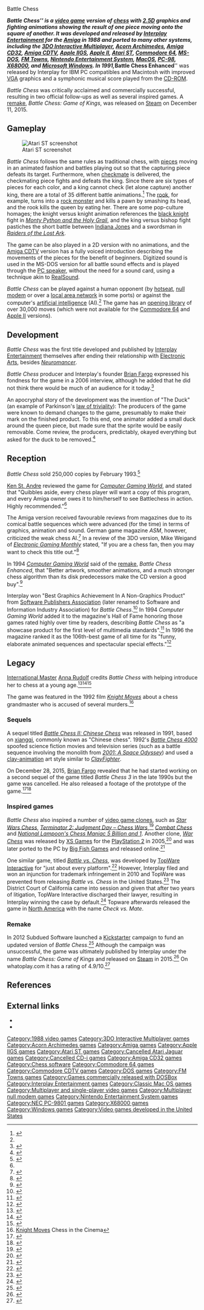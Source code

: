 Battle Chess
{{Short description|1988 video game}}
{{Infobox video game
| title = Battle Chess
| image = Battle Chess.png
| caption = Cover art showing the red queen killing a blue knight
| developer = [[Interplay Entertainment|Interplay Productions]]<br>[[Silicon & Synapse]] <small>(C64)</small><ref>{{cite web|url=http://pc.ign.com/articles/090/090953p1.html|title=A Decade of Blizzard|date=2001-02-01|website=IGN|accessdate=2008-07-07|quote=Commodore 64 Battle Chess, Windows Battle Chess, Amiga Battle Chess II, Amiga Lord of the Rings, and Windows Shanghai were some of our early projects.|archive-url=https://web.archive.org/web/20180908074555/http://www.ign.com/articles/2001/02/02/a-decade-of-blizzard|archive-date=2018-09-08|url-status=dead}}</ref>
| publisher = Interplay Productions  [[Data East]] (NES)
| designer = Michael Quarles<br>Jayesh J. Patel<br>Troy P. Worrell
| artist = Todd J. Camasta<br>Bruce Schlickbernd
| producer = [[Brian Fargo]]
| released = 1988–1994
| genre = [[Chess]]
| modes = [[Single-player]], [[Multiplayer video game|Multiplayer]]
| platforms = [[Amiga]], [[3DO Interactive Multiplayer|3DO]], [[Acorn Archimedes|Archimedes]], [[Amiga CD32|CD32]], [[Amiga CDTV|CDTV]], [[Apple IIGS]], [[Apple II]], [[Atari ST]], [[Commodore 64]], [[MS-DOS]], [[FM Towns]], [[NES]], [[Mac (computer)|Mac]], [[PC-98]], [[X68000]], [[Windows]]
}}

'''''Battle Chess''''' is a [[video game]] version of [[chess]] with [[2.5D]] graphics and fighting animations showing the result of one piece moving onto the square of another. It was developed and released by [[Interplay Entertainment]] for the [[Amiga]] in 1988 and ported to many other systems, including the [[3DO Interactive Multiplayer]], [[Acorn Archimedes]], [[Amiga CD32]], [[Amiga CDTV]], [[Apple IIGS]], [[Apple II]], [[Atari ST]], [[Commodore 64]], [[MS-DOS]], [[FM Towns]], [[Nintendo Entertainment System]], [[MacOS]], [[PC-98]], [[X68000]], and [[Microsoft Windows]]. In 1991, '''''Battle Chess Enhanced''''' was released by Interplay for IBM PC compatibles and Macintosh with improved [[VGA]] graphics and a symphonic musical score played from the [[CD-ROM]].

''Battle Chess'' was critically acclaimed and commercially successful, resulting in two official follow-ups as well as several inspired games. A [[Video game remake|remake]], ''Battle Chess: Game of Kings'', was released on [[Steam (service)|Steam]] on December 11, 2015.

== Gameplay ==
[[File:ST Battle Chess.png|thumb|left|Atari ST screenshot]]

''Battle Chess'' follows the same rules as traditional chess, with [[chess piece|piece]]s moving in an animated fashion and battles playing out so that the capturing piece defeats its target. Furthermore, when [[checkmate]] is delivered, the checkmating piece fights and defeats the king. Since there are six types of pieces for each color, and a king cannot check (let alone capture) another king, there are a total of 35 different battle animations.<ref name = "CGW">{{Cite news | date = Feb 1989 | last = St. Andre | first = Ken | authorlink = Ken St. Andre | magazine = [[Computer Gaming World]] | title =Low Blows and Other Winning Moves | issue = 56 | page = 27}}</ref> The [[Rook (chess)|rook]], for example, turns into a [[Golem|rock monster]] and kills a pawn by smashing its head, and the rook kills the queen by eating her. There are some pop-culture homages; the knight versus knight animation references the [[black knight]] fight in ''[[Monty Python and the Holy Grail]]'', and the king versus bishop fight pastiches the short battle between [[Indiana Jones (character)|Indiana Jones]] and a swordsman in ''[[Raiders of the Lost Ark]]''.

The game can be also played in a 2D version with no animations, and the [[Amiga CDTV]] version has a fully voiced introduction describing the movements of the pieces for the benefit of beginners. Digitized sound is used in the MS-DOS version for all battle sound effects and is played through the [[PC speaker]], without the need for a sound card, using a technique akin to [[RealSound]].

''Battle Chess'' can be played against a human opponent (by [[hotseat (multiplayer mode)|hotseat]], [[null modem]] or over a [[local area network]] in some ports) or against the computer's [[artificial intelligence]] (AI).<ref name="CGW"/> The game has an [[Chess opening book (computers)|opening library]] of over 30,000 moves (which were not available for the [[Commodore 64]] and [[Apple II]] versions). {{clear left}}

== Development ==
''Battle Chess'' was the first title developed and published by [[Interplay Entertainment]] themselves after ending their relationship with [[Electronic Arts]], besides ''[[Neuromancer (video game)|Neuromancer]]''.

''Battle Chess'' producer and Interplay's founder [[Brian Fargo]] expressed his fondness for the game in a 2006 interview, although he added that he did not think there would be much of an audience for it today.<ref>{{Cite web |url=http://www.firingsquad.com/news/newsarticle.asp?searchid=13641 |title=inXile Entertainment Update - News and Siteseeing<!-- Bot generated title --> |access-date=2007-11-29 |archive-url=https://web.archive.org/web/20070210164815/http://firingsquad.com/news/newsarticle.asp?searchid=13641 |archive-date=2007-02-10 |url-status=live }}</ref>

An apocryphal story of the development was the invention of "The Duck" (an example of Parkinson's [[law of triviality]]): The producers of the game were known to demand changes to the game, presumably to make their mark on the finished product. To this end, one animator added a small duck around the queen piece, but made sure that the sprite would be easily removable. Come review, the producers, predictably, okayed everything but asked for the duck to be removed.<ref>{{cite web|url=http://blog.codinghorror.com/new-programming-jargon/|title=New Programming Jargon|work=codinghorror.com|date=20 July 2012|access-date=2014-08-26|archive-url=https://web.archive.org/web/20150602072210/http://blog.codinghorror.com/new-programming-jargon/|archive-date=2015-06-02|url-status=live}}</ref>

== Reception ==
{{Video game reviews
<!-- Reviewers -->
| CVG = 84%<ref>Battle Chess review from Computer + Video Games 87 (Jan 1989) - Amiga Magazine Rack<!-- Bot generated title --></ref>
| Dragon = {{rating|3.5|5}}<ref name="Dragon144">{{cite journal|title=The Role of Computers|last1=Lesser|last2=Lesser|last3=Lesser|first1=Hartley|first2=Patricia|first3=Kirk|journal=Dragon|issue=144|date=April 1989|pages=60–68}}</ref> <br>  {{rating|5|5}} (CD)<ref name="Dragon192">{{cite journal|title=The Role of Computers|last1=Lesser|last2=Lesser|last3=Lesser|first1=Hartley|first2=Patricia|first3=Kirk|journal=Dragon|issue=192|date=April 1993|pages=57–63}}</ref>
| EGM = 6.2/10 (3DO)<ref name="EGM54"/>
<!-- Custom reviewers -->
| rev1 = ''[[Amiga User International]]''
| rev1Score = 9/10<ref>Battle Chess review from AUI Vol 2 No 12 (Dec 1988) - Amiga Magazine Rack<!-- Bot generated title --></ref>
| rev2 = ''[[Commodore User]]''
| rev2Score = 85%<ref>Battle Chess review from Commodore User (Nov 1988) - Amiga Magazine Rack<!-- Bot generated title --></ref>
| rev3 = ''[[ST/Amiga Format]]''
| rev3Score = 84%<ref>Battle Chess review from ST Amiga Format 6 (Dec 1988) - Amiga Magazine Rack<!-- Bot generated title --></ref>
}}

''Battle Chess'' sold 250,000 copies by February 1993.<ref name=cgwsales>{{cite magazine| author=Staff |title=Letters from Paradise |date=February 1993 |issue=103| magazine=[[Computer Gaming World]] | pages=154, 156}}</ref>

[[Ken St. Andre]] reviewed the game for ''[[Computer Gaming World]]'', and stated that "Quibbles aside, every chess player will want a copy of this program, and every Amiga owner owes it to him/herself to see Battlechess in action. Highly recommended."<ref name = "CGW"/>

The Amiga version received favourable reviews from magazines due to its comical battle sequences which were advanced (for the time) in terms of graphics, animation and sound. German game magazine ''ASM'', however, criticized the weak chess AI.<ref>{{cite web |url=http://www.kultboy.com/index.php?site=t&id=584 |title=DIE Kult Seite über die alten Spiele-Magazine und Retro-Games! |publisher=Kultboy.com |accessdate=2012-07-06 |archive-url=https://web.archive.org/web/20131206104108/http://www.kultboy.com/index.php?site=t&id=584 |archive-date=2013-12-06 |url-status=live }}</ref> In a review of the 3DO version, Mike Weigand of ''[[Electronic Gaming Monthly]]'' stated, "If you are a chess fan, then you may want to check this title out."<ref name="EGM54">{{cite magazine|title=Review Crew: Battle Chess|magazine=[[Electronic Gaming Monthly]]|issue=54|publisher=Sendai Publishing|date=January 1994|page=48}}</ref>

In 1994 ''[[Computer Gaming World]]'' said of the [[video game remake|remake]], ''Battle Chess Enhanced'', that "Better artwork, smoother animations, and a much stronger chess algorithm than its disk predecessors make the CD version a good buy".<ref name="cgw199404">{{Cite magazine
 |date         = April 1994
 |title        = Invasion Of The Data Stashers
 |url          = http://www.cgwmuseum.org/galleries/index.php?year=1994&pub=2&id=117
 |magazine     = Computer Gaming World
 |pages        = 20–42
 |access-date  = 2017-11-10
 |archive-url  = https://web.archive.org/web/20171111041726/http://www.cgwmuseum.org/galleries/index.php?year=1994&pub=2&id=117
 |archive-date = 2017-11-11
 |url-status     = live
}}</ref>

Interplay won "Best Graphics Achievement In A Non-Graphics Product" from [[Software Publishers Association]] (later renamed to Software and Information Industry Association) for ''Battle Chess''.<ref>{{cite web |url=http://www.mobygames.com/game/battle-chess/cover-art/gameCoverId,25753/ |title=Battle Chess - Cover Art |publisher=MobyGames |accessdate=2013-09-04 |archive-url=https://web.archive.org/web/20131202102243/http://www.mobygames.com/game/battle-chess/cover-art/gameCoverId,25753 |archive-date=2013-12-02 |url-status=live }}</ref> In 1994 ''Computer Gaming World'' added it to the magazine's Hall of Fame honoring those games rated highly over time by readers, describing ''Battle Chess'' as "a showcase product for the first level of multimedia standards".<ref name="cgw199404hof">{{Cite magazine
 |date         = April 1994
 |title        = Induction Ceremony!
 |department   = Computer Gaming World Hall of Fame
 |url          = http://www.cgwmuseum.org/galleries/index.php?year=1994&pub=2&id=117
 |magazine     = Computer Gaming World
 |page         = 181
 |access-date  = 2017-11-10
 |archive-url  = https://web.archive.org/web/20171111041726/http://www.cgwmuseum.org/galleries/index.php?year=1994&pub=2&id=117
 |archive-date = 2017-11-11
 |url-status     = live
}}</ref> In 1996 the magazine ranked it as the 106th-best game of all time for its "funny, elaborate animated sequences and spectacular special effects."<ref name="cgw199611best">{{cite magazine | url=http://www.cgwmuseum.org/galleries/index.php?year=1996&pub=2&id=148 | title=150 Best Games of All Time | magazine=Computer Gaming World | date=November 1996 | accessdate=25 March 2016 | pages=64–80 | archive-url=https://web.archive.org/web/20160408023915/http://cgwmuseum.org/galleries/index.php?year=1996&pub=2&id=148 | archive-date=2016-04-08 | url-status=live }}</ref>

== Legacy ==
[[FIDE_titles#International_Master_(IM)|International Master]] [[Anna Rudolf]] credits ''Battle Chess'' with helping introduce her to chess at a young age.<ref name="chess24-profile">{{cite web |title=Anna Rudolf |url=https://chess24.com/en/read/players/anna-rudolf |website=chess24 |access-date=24 February 2021 |archive-date=17 September 2018 |archive-url=https://web.archive.org/web/20180917183714/https://chess24.com/en/read/players/anna-rudolf |url-status=live }}</ref><ref name="2008-interview">{{cite web |last1=Sellier |first1=Frederic |title=I want to be a member of the Hungarian Olympics Chess Team |url=http://interviews.chessdom.com/anna-rudolf-cappelle-la-grande |website=Chessdom |access-date=23 February 2021 |date=7 February 2008 |archive-date=20 February 2021 |archive-url=https://web.archive.org/web/20210220214037/http://interviews.chessdom.com/anna-rudolf-cappelle-la-grande |url-status=live }}</ref><ref name=battle-chess>{{cite AV media |title=The Game that began my journey to Chess Pro |date=21 May 2020 |publisher=Anna Rudolf |url=https://www.youtube.com/watch?v=LRnruuozTFY  |archive-url=https://ghostarchive.org/varchive/youtube/20211221/LRnruuozTFY |archive-date=2021-12-21 |url-status=live|access-date=23 February 2021}}{{cbignore}}</ref>

The game was featured in the 1992 film ''[[Knight Moves (film)|Knight Moves]]'' about a chess grandmaster who is accused of several murders.<ref>[http://www.chess-in-the-cinema.de/showfilm.php?filmfile=9229.txt&pfad=9094 Knight Moves] {{Webarchive|url=https://web.archive.org/web/20110718211224/http://www.chess-in-the-cinema.de/showfilm.php?filmfile=9229.txt&pfad=9094 |date=2011-07-18 }} Chess in the Cinema</ref>

===Sequels===
A sequel titled ''[[Battle Chess II: Chinese Chess]]'' was released in 1991, based on [[xiangqi]], commonly known as "Chinese chess". 1992's ''[[Battle Chess 4000]]'' spoofed science fiction movies and television series (such as a battle sequence involving the monolith from ''[[2001: A Space Odyssey (film)|2001: A Space Odyssey]]'') and used a [[clay animation|clay-animation]] art style similar to ''[[ClayFighter (video game)|ClayFighter]]''.

On December 28, 2015, [[Brian Fargo]] revealed that he had started working on a second sequel of the game titled ''Battle Chess 3'' in the late 1990s but the game was cancelled. He also released a footage of the prototype of the game.<ref>{{cite magazine|url= http://www.pcgamer.com/brian-fargo-reveals-battle-chess-3-prototype-fight-video/|title= Brian Fargo reveals Battle Chess 3 prototype "fight" video|author= Andy Chalk|magazine= [[PC Gamer]]|date= December 28, 2015|accessdate= December 29, 2015|archive-url= https://web.archive.org/web/20160101115903/http://www.pcgamer.com/brian-fargo-reveals-battle-chess-3-prototype-fight-video/|archive-date= 2016-01-01|url-status= live}}</ref><ref>{{cite web|url= http://www.gamereactor.eu/news/371363/Brian+Fargo+reveals+Battle+Chess+3+prototype/|title= Brian Fargo reveals Battle Chess 3 prototype|author= Bengt Lemne|work= [[Gamereactor]]|date= December 29, 2015|accessdate= December 29, 2015|archive-url= https://web.archive.org/web/20160204135505/http://www.gamereactor.eu/news/371363/Brian+Fargo+reveals+Battle+Chess+3+prototype/|archive-date= 2016-02-04|url-status= live}}</ref>

===Inspired games===
''Battle Chess'' also inspired a number of [[video game clone]]s,{{r|cgw199404hof}} such as ''[[Star Wars Chess]]'', ''[[Terminator 2: Judgment Day – Chess Wars]]'',<ref name="kee199403">{{Cite magazine |last=Kee |first=Jay |date=March 1994 |title=Darth Vader vs. The Terminator |url=http://www.cgwmuseum.org/galleries/index.php?year=1994&pub=2&id=116 |magazine=Computer Gaming World |pages=90–94 |access-date=2017-11-10 |archive-url=https://web.archive.org/web/20171110115305/http://www.cgwmuseum.org/galleries/index.php?year=1994&pub=2&id=116 |archive-date=2017-11-10 |url-status=live }}</ref> ''[[Combat Chess]]'' and ''[[National Lampoon, Inc.#Other media|National Lampoon's Chess Maniac 5 Billion and 1]]''. Another clone, ''[[List of PlayStation 2 games (L–Z)|War Chess]]'' was released by [[XS Games]] for the [[PlayStation 2]] in 2005,<ref>{{cite web |url=http://www.gamefaqs.com/ps2/919610-war-chess/data |title=War Chess Release Information for PlayStation 2 |website=GameFAQs |date=2005-01-01 |accessdate=2013-09-04 |archive-url=https://web.archive.org/web/20131203032652/http://www.gamefaqs.com/ps2/919610-war-chess/data |archive-date=2013-12-03 |url-status=live }}</ref> and was later ported to the PC by [[Big Fish Games]] and released online.<ref>{{cite web |url=http://www.bigfishgames.com/download-games/1228/warchess/index.html |title=War Chess Game Download for PC |publisher=Big Fish Games |accessdate=2013-09-04 |archive-url=https://web.archive.org/web/20130920073918/http://www.bigfishgames.com/download-games/1228/warchess/index.html |archive-date=2013-09-20 |url-status=live }}</ref>

One similar game, titled ''[[Battle vs. Chess]]'', was developed by [[TopWare Interactive]] for "just about every platform".<ref>{{cite web |last=McElroy |first=Griffin |url=http://www.joystiq.com/2010/05/27/battle-vs-chess-coming-this-fall-to-just-about-every-platform/ |title=Battle vs. Chess coming this Fall to just about every platform |publisher=Joystiq |date=2010-05-27 |accessdate=2013-09-04 |archive-url=https://web.archive.org/web/20130616034228/http://www.joystiq.com/2010/05/27/battle-vs-chess-coming-this-fall-to-just-about-every-platform/ |archive-date=2013-06-16 |url-status=dead }}</ref> However, Interplay filed and won an injunction for trademark infringement in 2010 and TopWare was prevented from releasing ''Battle vs. Chess'' in the United States.<ref>{{cite web |url=http://news.bigdownload.com/2010/12/25/interplay-wins-injunction-against-topwares-battle-vs-chess-game/ |title=Interplay wins injunction against Topware's Battle vs Chess game |publisher=News.bigdownload.com |date=2010-12-25 |accessdate=2013-09-04 |archive-url=https://web.archive.org/web/20120307172757/http://news.bigdownload.com/2010/12/25/interplay-wins-injunction-against-topwares-battle-vs-chess-game/ |archive-date=2012-03-07 |url-status=live }}</ref>
The District Court of California came into session and given that after two years of litigation, TopWare Interactive discharged their lawyer, resulting in Interplay winning the case by default.<ref>{{cite web|url=http://www.brightsideofnews.com/news/2012/2/13/interplay-wins-over-topware-in-battle-vs-chess-affair.aspx |title=Interplay Wins over TopWare in "Battle vs. Chess" Affair - Bright Side Of News* |publisher=Brightsideofnews.com |date=2012-02-13 |accessdate=2013-09-04}}</ref> Topware afterwards released the game in [[North America]] with the name ''Check&nbsp;vs.&nbsp;Mate''.

===Remake===
In 2012 Subdued Software launched a [[Kickstarter]] campaign to fund an updated version of ''Battle Chess''.<ref>{{cite news |title='Battle Chess' looking to be reborn via Kickstarter |url=https://www.nbcnews.com/tech/tech-news/battle-chess-looking-be-reborn-kickstarter-flna758807 |access-date=8 May 2012 |work=NBC News |language=en}}</ref> Although the campaign was unsuccessful, the game was ultimately published by Interplay under the name ''Battle Chess: Game of Kings'' and released on [[Steam (service)|Steam]] in 2015.<ref>{{Cite web|url=https://gamefaqs.gamespot.com/games/franchise/778-battle-chess|title=Game Franchises - Battle Chess - GameFAQs|website=gamefaqs.gamespot.com|access-date=2020-01-14}}</ref> On whatoplay.com it has a rating of 4.9/10.<ref>{{cite news |title=Battle Chess: Game of Kings for PC Game Reviews |url=https://whatoplay.com/pc/battle-chess-game-of-kings/ |work=Whatoplay |language=en}}</ref>

== References ==
{{Reflist|colwidth=30em}}

==External links==
{{Commonscat|Battle Chess}}
*{{moby game|id=/battle-chess|name=''Battle Chess''}}
*{{Internet Archive game | battle_chess_1988 }}

{{Authority control}}

[[Category:1988 video games]]
[[Category:3DO Interactive Multiplayer games]]
[[Category:Acorn Archimedes games]]
[[Category:Amiga games]]
[[Category:Apple IIGS games]]
[[Category:Atari ST games]]
[[Category:Cancelled Atari Jaguar games]]
[[Category:Cancelled CD-i games]]
[[Category:Amiga CD32 games]]
[[Category:Chess software]]
[[Category:Commodore 64 games]]
[[Category:Commodore CDTV games]]
[[Category:DOS games]]
[[Category:FM Towns games]]
[[Category:Games commercially released with DOSBox]]
[[Category:Interplay Entertainment games]]
[[Category:Classic Mac OS games]]
[[Category:Multiplayer and single-player video games]]
[[Category:Multiplayer null modem games]]
[[Category:Nintendo Entertainment System games]]
[[Category:NEC PC-9801 games]]
[[Category:X68000 games]]
[[Category:Windows games]]
[[Category:Video games developed in the United States]]